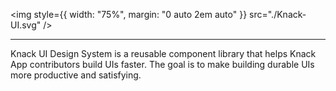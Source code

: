 
<Meta title="Introduction" />

<div style={{ margin: '0 auto', maxWidth: '600px',backgroundColor:'#dedede', padding:"16px",borderRadius:'12px', textAlign: 'center' }}>

<img style={{ width: "75%", margin: "0 auto 2em auto" }} src="./Knack-UI.svg" />

---

Knack UI Design System is a reusable component library that helps Knack App contributors build UIs faster. The goal is to make building durable UIs more productive and satisfying.

</div>
